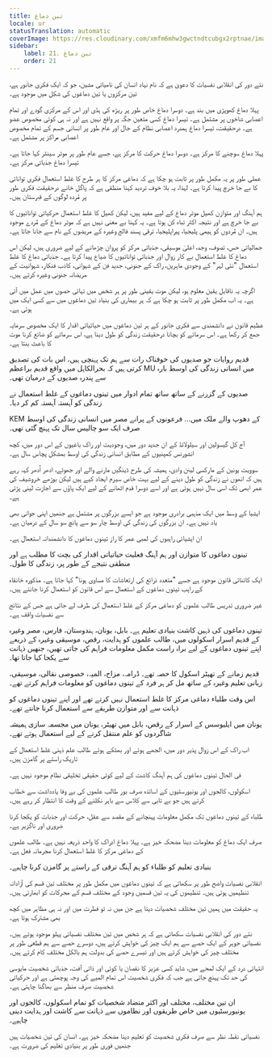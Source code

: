 ```yaml
---
title: تین دماغ
locale: ur
statusTranslation: automatic
coverImage: https://res.cloudinary.com/xmfm6mhw3gwctndtcubgx2rptnae/image/upload/v1740337243/small_cover_educacion_fundamental_a051170f1c.webp
sidebar:
    label: 21. تین دماغ
    order: 21
---
```

نئے دور کی انقلابی نفسیات کا دعویٰ ہے کہ نام نہاد انسان کی نامیاتی مشین، جو کہ ایک فکری جانور ہے، تین مرکزوں یا تین دماغوں کی شکل میں موجود ہے۔

پہلا دماغ کھوپڑی میں بند ہے۔ دوسرا دماغ خاص طور پر ریڑھ کی ہڈی اور اس کے مرکزی گودے اور تمام اعصابی شاخوں پر مشتمل ہے۔ تیسرا دماغ کسی متعین جگہ پر واقع نہیں ہے اور نہ ہی کوئی مخصوص عضو ہے۔ درحقیقت، تیسرا دماغ ہمدرد اعصابی نظام کے جال اور عام طور پر انسانی جسم کے تمام مخصوص اعصابی مراکز پر مشتمل ہے۔

پہلا دماغ سوچنے کا مرکز ہے۔ دوسرا دماغ حرکت کا مرکز ہے، جسے عام طور پر موٹر سینٹر کہا جاتا ہے۔ تیسرا دماغ جذباتی مرکز ہے۔

عملی طور پر یہ مکمل طور پر ثابت ہو چکا ہے کہ دماغی مرکز کا ہر طرح کا غلط استعمال فکری توانائی کا بے جا خرچ پیدا کرتا ہے۔ لہذا، یہ بلا خوف تردید کہنا منطقی ہے کہ پاگل خانے درحقیقت فکری طور پر مُردہ لوگوں کے قبرستان ہیں۔

ہم آہنگ اور متوازن کھیل موٹر دماغ کے لیے مفید ہیں، لیکن کھیل کا غلط استعمال حرکیاتی توانائیوں کا بے جا خرچ ہے اور نتیجہ اکثر تباہ کن ہوتا ہے۔ یہ کہنا بے معنی نہیں ہے کہ موٹر دماغ کے مُردے موجود ہیں۔ ان مُردوں کو ہیمی پلیجیا، پیراپلیجیا، ترقی پسند فالج وغیرہ کے مریضوں کے نام سے جانا جاتا ہے۔

جمالیاتی حس، تصوف، وجد، اعلیٰ موسیقی، جذباتی مرکز کو پروان چڑھانے کے لیے ضروری ہیں، لیکن اس دماغ کا غلط استعمال بے کار زوال اور جذباتی توانائیوں کا ضیاع پیدا کرتا ہے۔ جذباتی دماغ کا غلط استعمال "نئی لہر" کے وجودی ماہرین، راک کے جنونی، جدید فن کے شہوانی، کاذب فنکار، شہوانیت کے مریضانہ جنونی وغیرہ کرتے ہیں۔

اگرچہ یہ ناقابل یقین معلوم ہو، لیکن موت یقینی طور پر ہر شخص میں تہائی حصوں میں عمل میں آتی ہے۔ یہ اب مکمل طور پر ثابت ہو چکا ہے کہ ہر بیماری کی بنیاد تین دماغوں میں سے کسی ایک میں ہوتی ہے۔

عظیم قانون نے دانشمندی سے فکری جانور کے ہر تین دماغوں میں حیاتیاتی اقدار کا ایک مخصوص سرمایہ جمع کر رکھا ہے۔ اس سرمائے کو بچانا درحقیقت زندگی کو طول دینا ہے، اس سرمائے کو ضائع کرنا موت کا باعث بنتا ہے۔

قدیم روایات جو صدیوں کی خوفناک رات سے ہم تک پہنچی ہیں، اس بات کی تصدیق کرتی ہیں کہ بحرالکاہل میں واقع قدیم براعظم MU میں انسانی زندگی کی اوسط بارہ سے پندرہ صدیوں کے درمیان تھی۔

صدیوں کے گزرنے کے ساتھ ساتھ تمام ادوار میں تینوں دماغوں کے غلط استعمال نے زندگی کو آہستہ آہستہ کم کر دیا۔

KEM کے دھوپ والے ملک میں... فرعونوں کے پرانے مصر میں انسانی زندگی کی اوسط صرف ایک سو چالیس سال تک پہنچ گئی تھی۔

آج کل گیسولین اور سیلولائڈ کے ان جدید دور میں، وجودیت اور راک باغیوں کے اس دور میں، کچھ انشورنس کمپنیوں کے مطابق انسانی زندگی کی اوسط بمشکل پچاس سال ہے۔

سوویت یونین کے مارکسی لینن وادی، ہمیشہ کی طرح ڈینگیں مارنے والے اور جھوٹے، ادھر اُدھر کہہ رہے ہیں کہ انھوں نے زندگی کو طول دینے کے لیے بہت خاص سیرم ایجاد کیے ہیں لیکن بوڑھے خروشیف کی عمر ابھی تک اسی سال نہیں ہوئی ہے اور اسے دوسرا قدم اٹھانے کے لیے ایک پاؤں سے اجازت لینی پڑتی ہے۔

ایشیا کے وسط میں ایک مذہبی برادری موجود ہے جو ایسے بزرگوں پر مشتمل ہے جنھیں اپنی جوانی بھی یاد نہیں ہے۔ ان بزرگوں کی زندگی کی اوسط چار سو سے پانچ سو سال کے درمیان ہے۔

ان ایشیائی راہبوں کی لمبی عمر کا راز تینوں دماغوں کا دانشمندانہ استعمال ہے۔

تینوں دماغوں کا متوازن اور ہم آہنگ فعلیت حیاتیاتی اقدار کی بچت کا مطلب ہے اور منطقی نتیجے کے طور پر، زندگی کا طول۔

ایک کائناتی قانون موجود ہے جسے "متعدد ذرائع کی ارتعاشات کا مساوی ہونا" کہا جاتا ہے۔ مذکورہ خانقاہ کے راہب تینوں دماغوں کے استعمال سے اس قانون کو استعمال کرنا جانتے ہیں۔

غیر ضروری تدریس طالب علموں کو دماغی مرکز کے غلط استعمال کی طرف لے جاتی ہے جس کے نتائج سے نفسیات واقف ہے۔

تینوں دماغوں کی ذہین کاشت بنیادی تعلیم ہے۔ بابل، یونان، ہندوستان، فارس، مصر وغیرہ کے قدیم اسرار اسکولوں میں، طالب علموں کو ہدایت، رقص، موسیقی وغیرہ کے ذریعے اپنے تینوں دماغوں کے لیے براہ راست مکمل معلومات فراہم کی جاتی تھیں، جنھیں ذہانت سے یکجا کیا جاتا تھا۔

قدیم زمانے کے تھیٹر اسکول کا حصہ تھے۔ ڈرامہ، مزاح، المیہ، خصوصی نقالی، موسیقی، زبانی تعلیم وغیرہ کے ساتھ مل کر ہر فرد کے تینوں دماغوں کو معلومات فراہم کرتے تھے۔

اس وقت طلباء دماغی مرکز کا غلط استعمال نہیں کرتے تھے اور اپنے تینوں دماغوں کو ذہانت سے اور متوازن طریقے سے استعمال کرنا جانتے تھے۔

یونان میں ایلیوسس کے اسرار کے رقص، بابل میں تھیٹر، یونان میں مجسمہ سازی ہمیشہ شاگردوں کو علم منتقل کرنے کے لیے استعمال ہوتے تھے۔

اب راک کے اس زوال پذیر دور میں، الجھے ہوئے اور بھٹکے ہوئے طالب علم ذہنی غلط استعمال کے تاریک راستے پر گامزن ہیں۔

فی الحال تینوں دماغوں کی ہم آہنگ کاشت کے لیے کوئی حقیقی تخلیقی نظام موجود نہیں ہے۔

اسکولوں، کالجوں اور یونیورسٹیوں کے اساتذہ صرف بور طالب علموں کی بے وفا یادداشت سے خطاب کرتے ہیں جو بے تابی سے کلاس سے باہر نکلنے کے وقت کا انتظار کر رہے ہیں۔

طلباء کے تینوں دماغوں تک مکمل معلومات پہنچانے کے مقصد سے عقل، حرکت اور جذبات کو یکجا کرنا ضروری اور ناگزیر ہے۔

صرف ایک دماغ کو معلومات دینا مضحکہ خیز ہے۔ پہلا دماغ ادراک کا واحد ذریعہ نہیں ہے۔ طالب علموں کے دماغی مرکز کا غلط استعمال کرنا مجرمانہ فعل ہے۔

بنیادی تعلیم کو طلباء کو ہم آہنگ ترقی کے راستے پر گامزن کرنا چاہیے۔

انقلابی نفسیات واضح طور پر سکھاتی ہے کہ تینوں دماغوں میں مکمل طور پر مختلف تین قسم کی آزادانہ تنظیمیں ہوتی ہیں۔ تنظیموں کی یہ تین قسمیں وجود کے مختلف قسم کے محرکات کو ابھارتی ہیں۔

یہ حقیقت میں ہمیں تین مختلف شخصیات دیتا ہے جن میں نہ تو فطرت میں اور نہ ہی مظاہر میں کچھ بھی مشترک ہوتا ہے۔

نئے دور کی انقلابی نفسیات سکھاتی ہے کہ ہر شخص میں تین مختلف نفسیاتی پہلو موجود ہوتے ہیں۔ نفسیاتی جوہر کے ایک حصے سے ہم ایک چیز کی خواہش کرتے ہیں، دوسرے حصے سے ہم قطعی طور پر مختلف چیز کی خواہش کرتے ہیں اور تیسرے حصے کی بدولت ہم بالکل مختلف کام کرتے ہیں۔

انتہائی درد کے ایک لمحے میں، شاید کسی عزیز کا نقصان یا کوئی اور ذاتی آفت، جذباتی شخصیت مایوسی کی حد تک پہنچ جاتی ہے جب کہ فکری شخصیت اس تمام المیے کی وجہ پوچھتی ہے اور حرکیاتی شخصیت صرف منظر سے بھاگنا چاہتی ہے۔

ان تین مختلف، مختلف اور اکثر متضاد شخصیات کو تمام اسکولوں، کالجوں اور یونیورسٹیوں میں خاص طریقوں اور نظاموں سے ذہانت سے کاشت اور ہدایت دینی چاہیے۔

نفسیاتی نقطہ نظر سے صرف فکری شخصیت کو تعلیم دینا مضحکہ خیز ہے۔ انسان کی تین شخصیات ہیں جنھیں فوری طور پر بنیادی تعلیم کی ضرورت ہے۔

